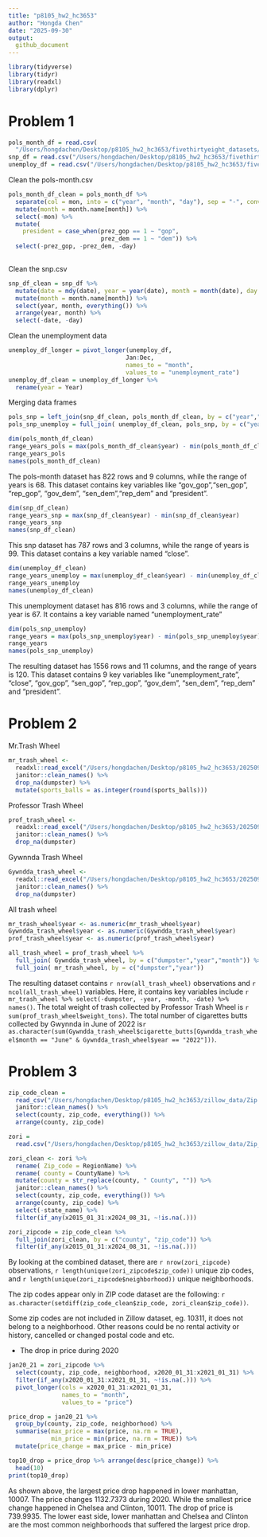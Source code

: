 ```yaml
---
title: "p8105_hw2_hc3653"
author: "Hongda Chen"
date: "2025-09-30"
output: 
  github_document
---
```

```r
library(tidyverse)
library(tidyr)
library(readxl)
library(dplyr)
```

# Problem 1
```r
pols_month_df = read.csv(
  "/Users/hongdachen/Desktop/p8105_hw2_hc3653/fivethirtyeight_datasets/pols-month.csv")
snp_df = read.csv("/Users/hongdachen/Desktop/p8105_hw2_hc3653/fivethirtyeight_datasets/snp.csv")
unemploy_df = read.csv("/Users/hongdachen/Desktop/p8105_hw2_hc3653/fivethirtyeight_datasets/unemployment.csv")
```
Clean the pols-month.csv
```r
pols_month_df_clean = pols_month_df %>% 
  separate(col = mon, into = c("year", "month", "day"), sep = "-", convert = TRUE, remove = FALSE) %>%
  mutate(month = month.name[month]) %>%
  select(-mon) %>%
  mutate(
    president = case_when(prez_gop == 1 ~ "gop",
                          prez_dem == 1 ~ "dem")) %>%
  select(-prez_gop, -prez_dem, -day)
  
```
Clean the snp.csv
```r
snp_df_clean = snp_df %>% 
  mutate(date = mdy(date), year = year(date), month = month(date), day = day(date)) %>%
  mutate(month = month.name[month]) %>%
  select(year, month, everything()) %>%
  arrange(year, month) %>%
  select(-date, -day)
```
Clean the unemployment data
```r
unemploy_df_longer = pivot_longer(unemploy_df,
                                 Jan:Dec,
                                 names_to = "month",
                                 values_to = "unemployment_rate") 
unemploy_df_clean = unemploy_df_longer %>% 
  rename(year = Year)
```
Merging data frames
```r
pols_snp = left_join(snp_df_clean, pols_month_df_clean, by = c("year","month"))
pols_snp_unemploy = full_join( unemploy_df_clean, pols_snp, by = c("year","month"))
```

```r
dim(pols_month_df_clean)
range_years_pols = max(pols_month_df_clean$year) - min(pols_month_df_clean$year)
range_years_pols
names(pols_month_df_clean)
```
The pols-month dataset has 822 rows and 9 columns, while the range of years is 68.
This dataset contains key variables like "gov_gop","sen_gop", "rep_gop", "gov_dem",
"sen_dem","rep_dem" and "president".

```r
dim(snp_df_clean)
range_years_snp = max(snp_df_clean$year) - min(snp_df_clean$year)
range_years_snp
names(snp_df_clean)
```
This snp dataset has 787 rows and 3 columns, while the range of years is 99.
This dataset contains a key variable named "close".

```r
dim(unemploy_df_clean)
range_years_unemploy = max(unemploy_df_clean$year) - min(unemploy_df_clean$year)
range_years_unemploy
names(unemploy_df_clean)
```
This unemployment dataset has 816 rows and 3 columns, while the range of year is 67.
It contains a key variable named "unemployment_rate"

```r
dim(pols_snp_unemploy)
range_years = max(pols_snp_unemploy$year) - min(pols_snp_unemploy$year)
range_years
names(pols_snp_unemploy)
```
The resulting dataset has 1556 rows and 11 columns, and the range of years is 120.
This dataset contains 9 key variables like "unemployment_rate", "close", "gov_gop",
"sen_gop", "rep_gop", "gov_dem", "sen_dem", "rep_dem" and "president".

# Problem 2
Mr.Trash Wheel
```r
mr_trash_wheel <- 
  readxl::read_excel("/Users/hongdachen/Desktop/p8105_hw2_hc3653/202509 Trash Wheel Collection Data.xlsx", sheet = "Mr. Trash Wheel", range = "A2:N710") %>% 
  janitor::clean_names() %>%
  drop_na(dumpster) %>%
  mutate(sports_balls = as.integer(round(sports_balls)))
```
Professor Trash Wheel
```r
prof_trash_wheel <-
  readxl::read_excel("/Users/hongdachen/Desktop/p8105_hw2_hc3653/202509 Trash Wheel Collection Data.xlsx", sheet = "Professor Trash Wheel", range = "A2:M135") %>%
  janitor::clean_names() %>%
  drop_na(dumpster) 
```
Gywnnda Trash Wheel
```r
Gywndda_trash_wheel <-
  readxl::read_excel("/Users/hongdachen/Desktop/p8105_hw2_hc3653/202509 Trash Wheel Collection Data.xlsx", sheet = "Gwynns Falls Trash Wheel", range = "A2:L352") %>%
  janitor::clean_names() %>%
  drop_na(dumpster) 
```
All trash wheel
```r
mr_trash_wheel$year <- as.numeric(mr_trash_wheel$year)
Gywndda_trash_wheel$year <- as.numeric(Gywndda_trash_wheel$year)
prof_trash_wheel$year <- as.numeric(prof_trash_wheel$year)
```

```r
all_trash_wheel = prof_trash_wheel %>%
  full_join( Gywndda_trash_wheel, by = c("dumpster","year","month")) %>%
  full_join( mr_trash_wheel, by = c("dumpster","year"))
```

The resulting dataset contains `r nrow(all_trash_wheel)` observations and `r ncol(all_trash_wheel)`
variables. Here, it contains key variables include `r mr_trash_wheel %>% select(-dumpster, -year, -month, -date) %>% names()`. The total weight of trash collected by Professor Trash Wheel is `r sum(prof_trash_wheel$weight_tons)`. The total number of cigarettes butts collected by Gwynnda in June of 2022 is`r as.character(sum(Gywndda_trash_wheel$cigarette_butts[Gywndda_trash_wheel$month == "June" & Gywndda_trash_wheel$year == "2022"]))`.

# Problem 3

```r
zip_code_clean = 
  read_csv("/Users/hongdachen/Desktop/p8105_hw2_hc3653/zillow_data/Zip Codes.csv") %>%
  janitor::clean_names() %>%
  select(county, zip_code, everything()) %>%
  arrange(county, zip_code)

```

```r
zori = 
  read.csv("/Users/hongdachen/Desktop/p8105_hw2_hc3653/zillow_data/Zip_zori_uc_sfrcondomfr_sm_month_NYC.csv") 
```

```r
zori_clean <- zori %>%
  rename( Zip_code = RegionName) %>%
  rename( county = CountyName) %>%
  mutate(county = str_replace(county, " County", "")) %>%
  janitor::clean_names() %>%
  select(county, zip_code, everything()) %>%
  arrange(county, zip_code) %>%
  select(-state_name) %>%
  filter(if_any(x2015_01_31:x2024_08_31, ~!is.na(.)))
```

```r
zori_zipcode = zip_code_clean %>%
  full_join(zori_clean, by = c("county", "zip_code")) %>%
  filter(if_any(x2015_01_31:x2024_08_31, ~!is.na(.)))
```

By looking at the combined dataset, there are `r nrow(zori_zipcode)` observations, 
`r length(unique(zori_zipcode$zip_code))` unique zip codes, and `r length(unique(zori_zipcode$neighborhood))` unique neighborhoods. 

The zip codes appear only in ZIP code dataset are the following: `r as.character(setdiff(zip_code_clean$zip_code, zori_clean$zip_code))`. 

Some zip codes are not included in Zillow dataset, eg. 10311, it does not belong to a neighborhood. Other reasons could be no rental activity or history, cancelled or changed postal code and etc. 


* The drop in price during 2020
```r
jan20_21 = zori_zipcode %>% 
  select(county, zip_code, neighborhood, x2020_01_31:x2021_01_31) %>%
  filter(if_any(x2020_01_31:x2021_01_31, ~!is.na(.))) %>%
  pivot_longer(cols = x2020_01_31:x2021_01_31,
               names_to = "month",
               values_to = "price") 
```

```r
price_drop = jan20_21 %>% 
  group_by(county, zip_code, neighborhood) %>%
  summarise(max_price = max(price, na.rm = TRUE),
            min_price = min(price, na.rm = TRUE)) %>%
  mutate(price_change = max_price - min_price) 
```

```r
top10_drop = price_drop %>% arrange(desc(price_change)) %>% 
  head(10)
print(top10_drop)
```
As shown above, the largest price drop happened in lower manhattan, 10007. The
price changes 1132.7373 during 2020. While the smallest price change happened 
in Chelsea and Clinton, 10011. The drop of price is 739.9935. The lower east side,
lower manhattan and Chelsea and Clinton are the most common neighborhoods that 
suffered the largest price drop.















